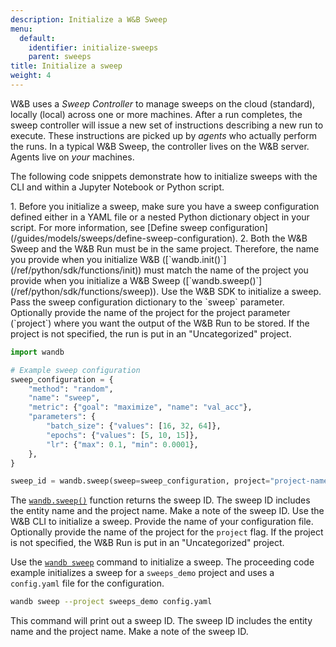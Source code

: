 ```yaml
---
description: Initialize a W&B Sweep
menu:
  default:
    identifier: initialize-sweeps
    parent: sweeps
title: Initialize a sweep
weight: 4
---
```


W&B uses a _Sweep Controller_ to manage sweeps on the cloud (standard), locally (local) across one or more machines. After a run completes, the sweep controller will issue a new set of instructions describing a new run to execute. These instructions are picked up by _agents_ who actually perform the runs. In a typical W&B Sweep, the controller lives on the W&B server. Agents live on _your_ machines.

The following code snippets demonstrate how to initialize sweeps with the CLI and within a Jupyter Notebook or Python script.

<Warning>
1. Before you initialize a sweep, make sure you have a sweep configuration defined either in a YAML file or a nested Python dictionary object in your script. For more information, see [Define sweep configuration](/guides/models/sweeps/define-sweep-configuration).
2. Both the W&B Sweep and the W&B Run must be in the same project. Therefore, the name you provide when you initialize W&B ([`wandb.init()`](/ref/python/sdk/functions/init)) must match the name of the project you provide when you initialize a W&B Sweep ([`wandb.sweep()`](/ref/python/sdk/functions/sweep)).
</Warning>


<Tabs>
<Tab title="Python script or notebook">
Use the W&B SDK to initialize a sweep. Pass the sweep configuration dictionary to the `sweep` parameter. Optionally provide the name of the project for the project parameter (`project`) where you want the output of the W&B Run to be stored. If the project is not specified, the run is put in an "Uncategorized" project.

```python
import wandb

# Example sweep configuration
sweep_configuration = {
    "method": "random",
    "name": "sweep",
    "metric": {"goal": "maximize", "name": "val_acc"},
    "parameters": {
        "batch_size": {"values": [16, 32, 64]},
        "epochs": {"values": [5, 10, 15]},
        "lr": {"max": 0.1, "min": 0.0001},
    },
}

sweep_id = wandb.sweep(sweep=sweep_configuration, project="project-name")
```

The [`wandb.sweep()`](/ref/python/sdk/functions/sweep) function returns the sweep ID. The sweep ID includes the entity name and the project name. Make a note of the sweep ID.
</Tab>
<Tab title="CLI">
Use the W&B CLI to initialize a sweep. Provide the name of your configuration file. Optionally provide the name of the project for the `project` flag. If the project is not specified, the W&B Run is put in an "Uncategorized" project.

Use the [`wandb sweep`](/ref/cli/wandb-sweep) command to initialize a sweep. The proceeding code example initializes a sweep for a `sweeps_demo` project and uses a `config.yaml` file for the configuration.

```bash
wandb sweep --project sweeps_demo config.yaml
```

This command will print out a sweep ID. The sweep ID includes the entity name and the project name. Make a note of the sweep ID.
</Tab>
</Tabs>

